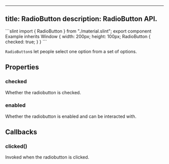 
---
<!-- Copyright © SixtyFPS GmbH <info@slint.dev> ; SPDX-License-Identifier: MIT -->
title: RadioButton
description: RadioButton API.
---


<CodeSnippetMD imagePath="/src/assets/generated/radiobutton.png" scale="3" imageWidth="300" imageHeight="200" imageAlt="" needsBackground="true">
```slint
import { RadioButton } from "./material.slint";
export component Example inherits Window {
    width: 200px;
    height: 100px;
    RadioButton {
        checked: true;
    }
}
```
</CodeSnippetMD>

`RadioButton`s let people select one option from a set of options.

## Properties

### checked
<SlintProperty propName="checked" typeName="bool" propertyVisibility="in">
Whether the radiobutton is checked.
</SlintProperty>

### enabled
<SlintProperty propName="enabled" typeName="bool" defaultValue="true">
Whether the radiobutton is enabled and can be interacted with.
</SlintProperty>

## Callbacks

### clicked()
Invoked when the radiobutton is clicked.
